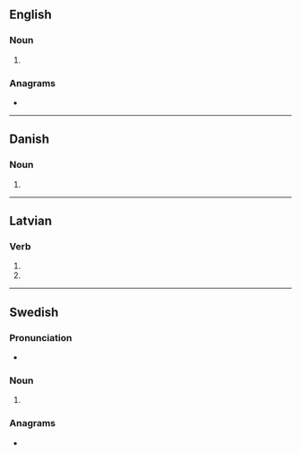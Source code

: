 {{also|bürs|Bürs}}
==English==

===Noun===
{{head|en|noun form}}

# {{plural of|en|bur}}

===Anagrams===
* {{anagrams|en|a=brsu|Brus|brus|rubs|srub|urbs}}

----

==Danish==

===Noun===
{{head|da|noun form|g=n}}

# {{inflection of|da|bur||indef|gen|s}}

----

==Latvian==

===Verb===
{{head|lv|verb form}}

# {{lv-inflection of|burt|3rd|s|fut|ind|v}}
# {{lv-inflection of|burt|3rd|p|fut|ind|v}}

----

==Swedish==

===Pronunciation===
* {{rhymes|sv|ʉːʂ}}

===Noun===
{{head|sv|noun form}}

# {{sv-noun-form-indef-gen|bur}}

===Anagrams===
* {{anagrams|sv|a=brsu|brus}}